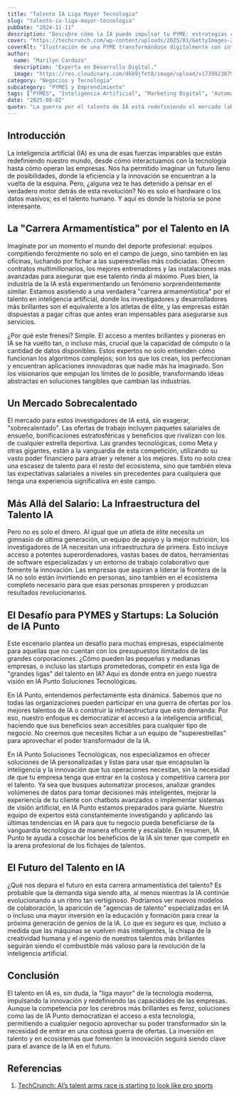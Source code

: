 ```yaml
---
title: "Talento IA Liga Mayor Tecnologia"
slug: "talento-ia-liga-mayor-tecnologia"
pubDate: "2024-11-11"
description: "Descubre cómo la IA puede impulsar tu PYME: estrategias concretas de marketing, automatización y datos para aumentar ventas."
cover: "https://techcrunch.com/wp-content/uploads/2025/01/GettyImages-2173579488.jpg"
coverAlt: "Ilustración de una PYME transformándose digitalmente con inteligencia artificial."
author:
  name: "Marilyn Cardozo"
  description: "Experta en Desarrollo Digital."
  image: "https://res.cloudinary.com/dkb9jfet8/image/upload/v1739923879/marilyn_s2mi4a.png"
category: "Negocios y Tecnología"
subcategory: "PYMES y Emprendimiento"
tags: ["PYMES", "Inteligencia Artificial", "Marketing Digital", "Automatización", "Ventas"]
date: "2025-08-02"
quote: "La guerra por el talento de IA está redefiniendo el mercado laboral. — Pedro Zambrano"
---
```

<h2 id="introduccion">Introducción</h2>

La inteligencia artificial (IA) es una de esas fuerzas imparables que están redefiniendo nuestro mundo, desde cómo interactuamos con la tecnología hasta cómo operan las empresas. Nos ha permitido imaginar un futuro lleno de posibilidades, donde la eficiencia y la innovación se encuentran a la vuelta de la esquina. Pero, ¿alguna vez te has detenido a pensar en el verdadero motor detrás de esta revolución? No es solo el hardware o los datos masivos; es el talento humano. Y aquí es donde la historia se pone interesante.

<h2 id="la-carrera-armamentistica-por-el-talento-en-ia">La "Carrera Armamentística" por el Talento en IA</h2>

Imagínate por un momento el mundo del deporte profesional: equipos compitiendo ferozmente no solo en el campo de juego, sino también en las oficinas, luchando por fichar a las superestrellas más codiciadas. Ofrecen contratos multimillonarios, los mejores entrenadores y las instalaciones más avanzadas para asegurar que ese talento rinda al máximo. Pues bien, la industria de la IA está experimentando un fenómeno sorprendentemente similar. Estamos asistiendo a una verdadera "carrera armamentística" por el talento en inteligencia artificial, donde los investigadores y desarrolladores más brillantes son el equivalente a los atletas de élite, y las empresas están dispuestas a pagar cifras que antes eran impensables para asegurarse sus servicios.

¿Por qué este frenesí? Simple. El acceso a mentes brillantes y pioneras en IA se ha vuelto tan, o incluso más, crucial que la capacidad de cómputo o la cantidad de datos disponibles. Estos expertos no solo entienden cómo funcionan los algoritmos complejos; son los que los crean, los perfeccionan y encuentran aplicaciones innovadoras que nadie más ha imaginado. Son los visionarios que empujan los límites de lo posible, transformando ideas abstractas en soluciones tangibles que cambian las industrias.

<h2 id="un-mercado-sobrecalentado">Un Mercado Sobrecalentado</h2>

El mercado para estos investigadores de IA está, sin exagerar, "sobrecalentado". Las ofertas de trabajo incluyen paquetes salariales de ensueño, bonificaciones estratosféricas y beneficios que rivalizan con los de cualquier estrella deportiva. Las grandes tecnológicas, como Meta y otras gigantes, están a la vanguardia de esta competición, utilizando su vasto poder financiero para atraer y retener a los mejores. Esto no solo crea una escasez de talento para el resto del ecosistema, sino que también eleva las expectativas salariales a niveles sin precedentes para cualquiera que tenga una experiencia significativa en este campo.

<h2 id="mas-alla-del-salario-la-infraestructura-del-talento-ia">Más Allá del Salario: La Infraestructura del Talento IA</h2>

Pero no es solo el dinero. Al igual que un atleta de élite necesita un gimnasio de última generación, un equipo de apoyo y la mejor nutrición, los investigadores de IA necesitan una infraestructura de primera. Esto incluye acceso a potentes superordenadores, vastas bases de datos, herramientas de software especializadas y un entorno de trabajo colaborativo que fomente la innovación. Las empresas que aspiran a liderar la frontera de la IA no solo están invirtiendo en personas, sino también en el ecosistema completo necesario para que esas personas prosperen y produzcan resultados revolucionarios.

<h2 id="el-desafio-para-pymes-y-startups-la-solucion-de-ia-punto">El Desafío para PYMES y Startups: La Solución de IA Punto</h2>

Este escenario plantea un desafío para muchas empresas, especialmente para aquellas que no cuentan con los presupuestos ilimitados de las grandes corporaciones. ¿Cómo pueden las pequeñas y medianas empresas, o incluso las startups prometedoras, competir en esta liga de "grandes ligas" del talento en IA? Aquí es donde entra en juego nuestra visión en IA Punto Soluciones Tecnológicas.

En IA Punto, entendemos perfectamente esta dinámica. Sabemos que no todas las organizaciones pueden participar en una guerra de ofertas por los mejores talentos de IA o construir la infraestructura que esto demanda. Por eso, nuestro enfoque es democratizar el acceso a la inteligencia artificial, haciendo que sus beneficios sean accesibles para cualquier tipo de negocio. No creemos que necesites fichar a un equipo de "superestrellas" para aprovechar el poder transformador de la IA.

En IA Punto Soluciones Tecnológicas, nos especializamos en ofrecer soluciones de IA personalizadas y listas para usar que encapsulan la inteligencia y la innovación que tus operaciones necesitan, sin la necesidad de que tu empresa tenga que entrar en la costosa y competitiva carrera por el talento. Ya sea que busques automatizar procesos, analizar grandes volúmenes de datos para tomar decisiones más inteligentes, mejorar la experiencia de tu cliente con chatbots avanzados o implementar sistemas de visión artificial, en IA Punto estamos preparados para guiarte. Nuestro equipo de expertos está constantemente investigando y aplicando las últimas tendencias en IA para que tu negocio pueda beneficiarse de la vanguardia tecnológica de manera eficiente y escalable. En resumen, IA Punto te ayuda a cosechar los beneficios de la IA sin tener que competir en la arena profesional de los fichajes de talentos.

<h2 id="el-futuro-del-talento-en-ia">El Futuro del Talento en IA</h2>

¿Qué nos depara el futuro en esta carrera armamentística del talento? Es probable que la demanda siga siendo alta, al menos mientras la IA continúe evolucionando a un ritmo tan vertiginoso. Podríamos ver nuevos modelos de colaboración, la aparición de "agencias de talento" especializadas en IA o incluso una mayor inversión en la educación y formación para crear la próxima generación de genios de la IA. Lo que es seguro es que, incluso a medida que las máquinas se vuelven más inteligentes, la chispa de la creatividad humana y el ingenio de nuestros talentos más brillantes seguirán siendo el combustible más valioso para la revolución de la inteligencia artificial.

<h2 id="conclusion">Conclusión</h2>

El talento en IA es, sin duda, la "liga mayor" de la tecnología moderna, impulsando la innovación y redefiniendo las capacidades de las empresas. Aunque la competencia por los cerebros más brillantes es feroz, soluciones como las de IA Punto democratizan el acceso a esta tecnología, permitiendo a cualquier negocio aprovechar su poder transformador sin la necesidad de entrar en una costosa guerra de ofertas. La inversión en talento y en ecosistemas que fomenten la innovación seguirá siendo clave para el avance de la IA en el futuro.

<h2 id="referencias">Referencias</h2>

1.  <a href="https://techcrunch.com/podcast/ais-talent-arms-race-is-starting-to-look-like-pro-sports/" target="_blank" rel="noopener noreferrer">TechCrunch: AI’s talent arms race is starting to look like pro sports</a>

